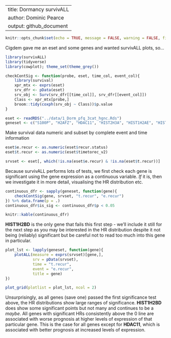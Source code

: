 
---
title: Dormancy survivALL
author: Dominic Pearce
output: github_document
---

```r
knitr::opts_chunk$set(echo = TRUE, message = FALSE, warning = FALSE, fig.align = 'center')
```

Cigdem gave me an eset and some genes and wanted survivALL plots, so...

```r
library(survivALL)
library(tidyverse)
library(cowplot); theme_set(theme_grey())

checkContSig <- function(probe, eset, time_col, event_col){
    library(survival)
    xpr_mtx <- exprs(eset)
    srv_dfr <- pData(eset)
    srv_obj <- Surv(srv_dfr[[time_col]], srv_dfr[[event_col]])
    Class <- xpr_mtx[probe,] 
    broom::tidy(coxph(srv_obj ~ Class))$p.value
}
```

```r
eset <- readRDS("../data/1_Dorm_pfq_3cat_hgnc.Rds")
geneset <- c("S100P", "H2AFZ", "HDAC11", "HIST2H3A", "HIST1H2AE", "HIST1H2BD", "HIST1H3B")
```

Make survival data numeric and subset by complete event and time information

```r
eset$e.recur <- as.numeric(eset$recur.status)
eset$t.recur <- as.numeric(eset$timetorec_v2)

srvset <- eset[, which(!is.na(eset$e.recur) & !is.na(eset$t.recur))]
```

Because survivALL performs lots of tests, we first check each gene is significant using the gene expression as a continuous variable. *If* it is, then we investigate it in more detail, visualising the HR distribution etc.

```r
continuous_dfr <- sapply(geneset, function(gene){
    checkContSig(gene, srvset, "t.recur", "e.recur")
}) %>% data.frame(p = .)
continuous_dfr$is_sig <- continuous_dfr$p < 0.05

knitr::kable(continuous_dfr)
```

**HIST1H2BD** is the only gene that fails this first step - we'll include it still for the next step as you may be interested in the HR distribution despite it not being (reliably) significant but be careful not to read too much into this gene in particular. 

```r
plot_lst <- lapply(geneset, function(gene){
    plotALL(measure = exprs(srvset)[gene,],
            srv = pData(srvset),
            time = "t.recur",
            event = "e.recur", 
            title = gene)
})

plot_grid(plotlist = plot_lst, ncol = 2)
```

Unsurprisingly, as all genes (save one) passed the first significance test above, the HR distributions show large ranges of significance. **HIST1H2BD** does show some significant points but not many and continues to be a *maybe*. All genes with significant HRs consistently above the 0 line  are associated with worse prognosis at higher levels of expression of that particular gene. This is the case for all genes except for **HDAC11**, which is associated with better prognosis at increased levels of expression.   







